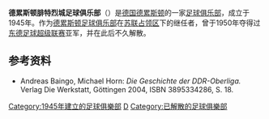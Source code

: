 '''德累斯顿腓特烈城足球俱乐部'''（{{lang-de|'''SG Dresden-Friedrichstadt'''}}）是[[德国|德国]][[德累斯顿|德累斯顿]]的一家[[足球俱乐部|足球俱乐部]]，成立于1945年。作为[[德累斯顿足球俱乐部|德累斯顿足球俱乐部]]在[[盟军占领下的德国|苏联占领区]]下的继任者，曾于1950年夺得过[[东德足球超级联赛|东德足球超级联赛]]亚军，并在此后不久解散。

==参考资料==
*Andreas Baingo, Michael Horn: ''Die Geschichte der DDR-Oberliga.'' Verlag Die Werkstatt, Göttingen 2004, ISBN 3895334286, S. 18.

[[Category:1945年建立的足球俱樂部|Category:1945年建立的足球俱樂部]]
[[Category:德國足球俱樂部|D]]
[[Category:已解散的足球俱樂部|Category:已解散的足球俱樂部]]